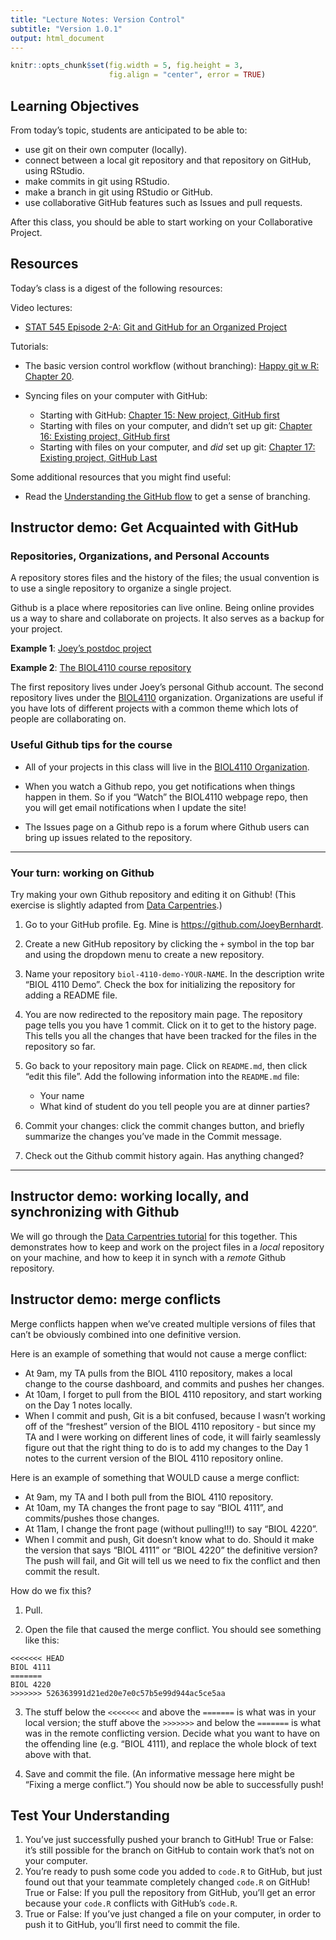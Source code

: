 ```yaml
---
title: "Lecture Notes: Version Control"
subtitle: "Version 1.0.1"
output: html_document
---
```


```r
knitr::opts_chunk$set(fig.width = 5, fig.height = 3, 
                      fig.align = "center", error = TRUE)
```

## Learning Objectives

From today's topic, students are anticipated to be able to:

-   use git on their own computer (locally).
-   connect between a local git repository and that repository on GitHub, using RStudio.
-   make commits in git using RStudio.
-   make a branch in git using RStudio or GitHub.
-   use collaborative GitHub features such as Issues and pull requests.

After this class, you should be able to start working on your Collaborative Project.

## Resources

Today's class is a digest of the following resources:

Video lectures:

-   [STAT 545 Episode 2-A: Git and GitHub for an Organized Project](https://youtu.be/l2ftm-YwJs8)

Tutorials:

-   The basic version control workflow (without branching): [Happy git w R: Chapter 20](https://happygitwithr.com/git-basics.html).

-   Syncing files on your computer with GitHub:

    -   Starting with GitHub: [Chapter 15: New project, GitHub first](https://happygitwithr.com/new-github-first.html)
    -   Starting with files on your computer, and didn't set up git: [Chapter 16: Existing project, GitHub first](https://happygitwithr.com/existing-github-first.html)
    -   Starting with files on your computer, and *did* set up git: [Chapter 17: Existing project, GitHub Last](https://happygitwithr.com/existing-github-last.html)

Some additional resources that you might find useful:

-   Read the [Understanding the GitHub flow](https://guides.github.com/introduction/flow/) to get a sense of branching.

<!-- ## Version control: what is it, and why should you care?  -->

<!-- Version control software systematically records changes to a set of files over time, and allows us to summon and compare any version of these files that was recorded on demand.  -->

<!-- Version control is super useful for code, because we frequently draft code that doesn't work. It's nice to be able to save what works before you start making changes - then if you really get lost, you can revert back to a working version of your code.  -->

<!-- It's also great for collaboration, because the software can also track *who* made changes to the set of files, *what* changes were made, and *why*! This is much nicer than emailing files back and forth. Version control software also comes with handy "merge" functionalities to help you resolve the headache that is multiple people making changes to the projectfiles at the same time.  -->

## Instructor demo: Get Acquainted with GitHub

### Repositories, Organizations, and Personal Accounts

A repository stores files and the history of the files; the usual convention is to use a single repository to organize a single project. 

Github is a place where repositories can live online. Being online provides us a way to share and collaborate on projects. It also serves as a backup for your project. 

**Example 1**: [Joey's postdoc project](https://github.com/JoeyBernhardt/chlamee-r-star)

**Example 2**: [The BIOL4110 course repository](https://github.com/BIOL4110/BIOL4110-course-website)

 The first repository lives under Joey's personal Github account. The second repository  lives under the [BIOL4110](https://github.com/BIOL4110) organization. Organizations are useful if you have lots of different projects with a common theme which lots of people are collaborating on.

### Useful Github tips for the course

-  All of your projects in this class will live in the [BIOL4110 Organization](https://github.com/BIOL4110).

- When you watch a Github repo, you get notifications when things happen in them. So if you "Watch" the BIOL4110 webpage repo, then you will get email notifications when I update the site! 

- The Issues page on a Github repo is a forum where Github users can bring up issues related to the repository.  

--- 

### Your turn: working on Github

Try making your own Github repository and editing it on Github! (This exercise is slightly adapted from [Data Carpentries](https://datacarpentry.org/rr-version-control/02-git-in-github/index.html).)

1. Go to your GitHub profile. Eg. Mine is [https://github.com/JoeyBernhardt](https://github.com/JoeyBernhardt). 

1. Create a new GitHub repository by clicking the `+` symbol in the top bar and using the dropdown menu to create a new repository. 

1. Name your repository `biol-4110-demo-YOUR-NAME`. In the description write "BIOL 4110 Demo".  Check the box for initializing the repository for adding a README file. 

1. You are now redirected to the repository main page. The repository page tells you you have 1 commit. Click on it to get to the history page. This tells you all the changes that have been tracked for the files in the repository so far. 

1. Go back to your repository main page. Click on `README.md`, then click "edit this file". Add the following information into the `README.md` file: 
      - Your name 
      - What kind of student do you tell people you are at dinner parties? 

1. Commit your changes: click the commit changes button, and briefly summarize the changes you've made in the Commit message. 

1. Check out the Github commit history again. Has anything changed?

---

## Instructor demo: working locally, and synchronizing with Github

We will go through the [Data Carpentries tutorial](https://datacarpentry.org/rr-version-control/03-git-in-rstudio/) for this together. This demonstrates how to keep and work on the project files in a *local* repository on your machine, and how to keep it in synch with a *remote* Github repository. 

## Instructor demo: merge conflicts

Merge conflicts happen when we've created multiple versions of files that can't be obviously combined into one definitive version. 

Here is an example of something that would not cause a merge conflict: 

- At 9am, my TA pulls from the BIOL 4110 repository, makes a local change to the course dashboard, and commits and pushes her changes. 
- At 10am, I forget to pull from the BIOL 4110 repository, and start working on the Day 1 notes locally. 
- When I commit and push, Git is a bit confused, because I wasn't working off of the "freshest" version of the BIOL 4110 repository - but since my TA and I were working on different lines of code, it will fairly seamlessly figure out that the right thing to do is to add my changes to the Day 1 notes to the current version of the BIOL 4110 repository online. 

Here is an example of something that WOULD cause a merge conflict: 

- At 9am, my TA and I both pull from the BIOL 4110 repository. 
- At 10am, my TA  changes the front page to say "BIOL 4111", and commits/pushes those changes. 
- At 11am, I change the front page (without pulling!!!) to say "BIOL 4220".
- When I commit and push, Git doesn't know what to do. Should it make the version that says "BIOL 4111" or "BIOL 4220" the definitive version? The push will fail, and Git will tell us we need to fix the conflict and then commit the result. 

How do we fix this? 

1. Pull. 

1. Open the file that caused the merge conflict. You should see something like this: 

```
<<<<<<< HEAD
BIOL 4111
=======
BIOL 4220
>>>>>>> 526363991d21ed20e7e0c57b5e99d944ac5ce5aa
```

3. The stuff below the `<<<<<<<` and above the `=======` is what was in your local version; the stuff above the `>>>>>>>` and below the `=======` is what was in the remote conflicting version. Decide what you want to have on the offending line (e.g. "BIOL 4111), and replace the whole block of text above with that. 

4. Save and commit the file. (An informative message here might be "Fixing a merge conflict.") You should now be able to successfully push! 

## Test Your Understanding

1.  You've just successfully pushed your branch to GitHub! True or False: it's still possible for the branch on GitHub to contain work that's not on your computer.
2.  You're ready to push some code you added to `code.R` to GitHub, but just found out that your teammate completely changed `code.R` on GitHub! True or False: If you pull the repository from GitHub, you'll get an error because your `code.R` conflicts with GitHub's `code.R`.
3.  True or False: If you've just changed a file on your computer, in order to push it to GitHub, you'll first need to commit the file.


